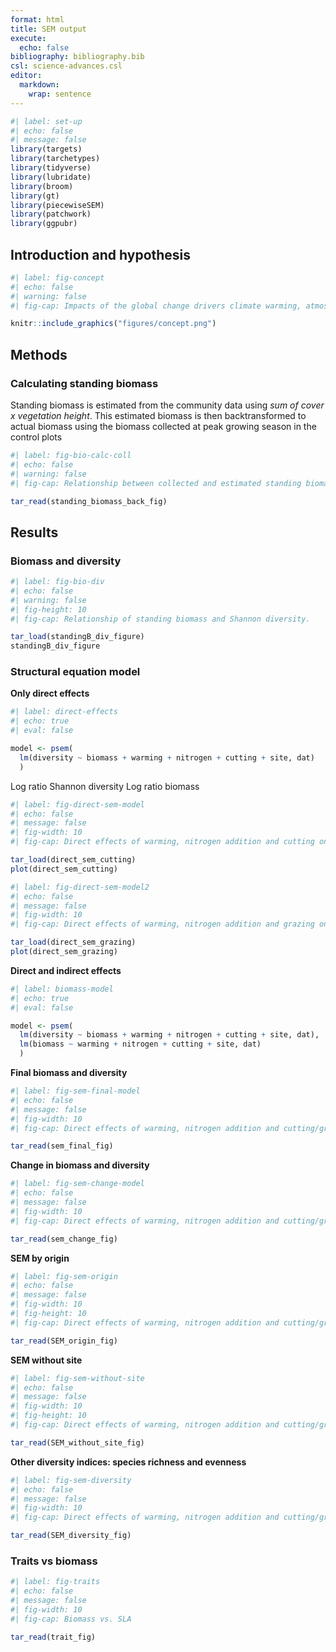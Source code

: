 ```yaml
---
format: html
title: SEM output
execute:
  echo: false
bibliography: bibliography.bib
csl: science-advances.csl
editor: 
  markdown: 
    wrap: sentence
---
```



```r
#| label: set-up
#| echo: false
#| message: false
library(targets)
library(tarchetypes)
library(tidyverse)
library(lubridate)
library(broom)
library(gt)
library(piecewiseSEM)
library(patchwork)
library(ggpubr)
```


## Introduction and hypothesis

```r
#| label: fig-concept
#| echo: false
#| warning: false
#| fig-cap: Impacts of the global change drivers climate warming, atmospheric nitrogen deposition, and grazing on alpine plant communities, and the experimental design to assess interactions among multiple drivers.

knitr::include_graphics("figures/concept.png")

```


## Methods

### Calculating standing biomass

Standing biomass is estimated from the community data using *sum of cover x vegetation height*. This estimated biomass is then backtransformed to actual biomass using the biomass collected at peak growing season in the control plots


```r
#| label: fig-bio-calc-coll
#| echo: false
#| warning: false
#| fig-cap: Relationship between collected and estimated standing biomass in the control plots.

tar_read(standing_biomass_back_fig)

```




## Results

### Biomass and diversity

```r
#| label: fig-bio-div
#| echo: false
#| warning: false
#| fig-height: 10
#| fig-cap: Relationship of standing biomass and Shannon diversity.

tar_load(standingB_div_figure)
standingB_div_figure

```



### Structural equation model

**Only direct effects**

```r
#| label: direct-effects
#| echo: true
#| eval: false

model <- psem(
  lm(diversity ~ biomass + warming + nitrogen + cutting + site, dat)
  )

```

Log ratio Shannon diversity
Log ratio biomass

```r
#| label: fig-direct-sem-model
#| echo: false
#| message: false
#| fig-width: 10
#| fig-cap: Direct effects of warming, nitrogen addition and cutting on Shannon diversity.

tar_load(direct_sem_cutting)
plot(direct_sem_cutting)

```

```r
#| label: fig-direct-sem-model2
#| echo: false
#| message: false
#| fig-width: 10
#| fig-cap: Direct effects of warming, nitrogen addition and grazing on Shannon diversity.

tar_load(direct_sem_grazing)
plot(direct_sem_grazing)

```

**Direct and indirect effects**

```r
#| label: biomass-model
#| echo: true
#| eval: false

model <- psem(
  lm(diversity ~ biomass + warming + nitrogen + cutting + site, dat),
  lm(biomass ~ warming + nitrogen + cutting + site, dat)
  )

```

**Final biomass and diversity**

```r
#| label: fig-sem-final-model
#| echo: false
#| message: false
#| fig-width: 10
#| fig-cap: Direct effects of warming, nitrogen addition and cutting/grazing and indirectly through biomass on Shannon diversity.

tar_read(sem_final_fig)

```

**Change in biomass and diversity**

```r
#| label: fig-sem-change-model
#| echo: false
#| message: false
#| fig-width: 10
#| fig-cap: Direct effects of warming, nitrogen addition and cutting/grazing and indirectly through Δbiomass on ΔShannon diversity.

tar_read(sem_change_fig)

```


**SEM by origin**

```r
#| label: fig-sem-origin
#| echo: false
#| message: false
#| fig-width: 10
#| fig-height: 10
#| fig-cap: Direct effects of warming, nitrogen addition and cutting/grazing and indirectly through biomass on species richness and evenness.

tar_read(SEM_origin_fig)

```


**SEM without site**

```r
#| label: fig-sem-without-site
#| echo: false
#| message: false
#| fig-width: 10
#| fig-height: 10
#| fig-cap: Direct effects of warming, nitrogen addition and cutting/grazing and indirectly through biomass on species richness and evenness.

tar_read(SEM_without_site_fig)

```


**Other diversity indices: species richness and evenness**

```r
#| label: fig-sem-diversity
#| echo: false
#| message: false
#| fig-width: 10
#| fig-cap: Direct effects of warming, nitrogen addition and cutting/grazing and indirectly through biomass on species richness and evenness.

tar_read(SEM_diversity_fig)

```


### Traits vs biomass

```r
#| label: fig-traits
#| echo: false
#| message: false
#| fig-width: 10
#| fig-cap: Biomass vs. SLA

tar_read(trait_fig)

```

